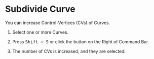 
# Subdivide Curve

<Reference shortcut="Shift + S" command="Subdivide Curve" button="Right of Command Bar" />

You can increase Control-Vertices (CVs) of Curves.

1. Select one or more Curves.

2. Press <kbd>Shift + S</kbd> or click the button <ButtonIcon type="button-subdivide-curve" /> on the Right of Command Bar.

3. The number of CVs is increased, and they are selected.











